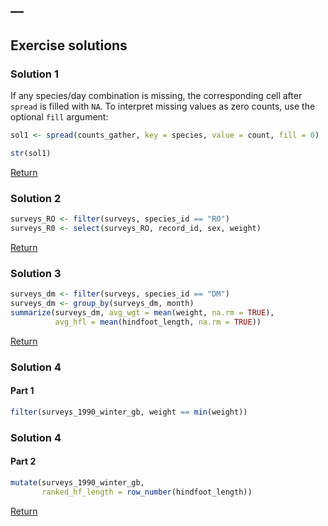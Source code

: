 ---
---

## Exercise solutions

### Solution 1

If any species/day combination is missing, the corresponding cell after `spread` is filled with `NA`. To interpret missing values as zero counts, use the optional `fill` argument: 

```r
sol1 <- spread(counts_gather, key = species, value = count, fill = 0)
```

```r
str(sol1)
```

<aside class="notes" markdown="block">

[Return](#exercise-1)

</aside>

<!--split-->

### Solution 2

```r
surveys_RO <- filter(surveys, species_id == "RO")
surveys_R0 <- select(surveys_RO, record_id, sex, weight)
```

<aside class="notes" markdown="block">

[Return](#exercise-2)

</aside>

<!--split-->

### Solution 3

```r
surveys_dm <- filter(surveys, species_id == "DM")
surveys_dm <- group_by(surveys_dm, month)
summarize(surveys_dm, avg_wgt = mean(weight, na.rm = TRUE),
          avg_hfl = mean(hindfoot_length, na.rm = TRUE))
```

<aside class="notes" markdown="block">

[Return](#exercise-3)

</aside>

<!--split-->

### Solution 4

#### Part 1

```r
filter(surveys_1990_winter_gb, weight == min(weight))
```

<!--split-->

### Solution 4

#### Part 2

```r
mutate(surveys_1990_winter_gb,
       ranked_hf_length = row_number(hindfoot_length))
```

<aside class="notes" markdown="block">

[Return](#exercise-4)

</aside>
